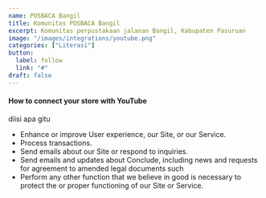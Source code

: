 ```yaml
---
name: POSBACA Bangil
title: Komunitas POSBACA Bangil
excerpt: Komunitas perpustakaan jalanan Bangil, Kabupaten Pasuruan
image: "/images/integrations/youtube.png"
categories: ["Literasi"]
button:
  label: follow
  link: "#"
draft: false
---
```


#### How to connect your store with YouTube

diisi apa gitu

- Enhance or improve User experience, our Site, or our Service.
- Process transactions.
- Send emails about our Site or respond to inquiries.
- Send emails and updates about Conclude, including news and
  requests for agreement to amended legal documents such
- Perform any other function that we believe in good is necessary
  to protect the or proper functioning of our Site or Service.
